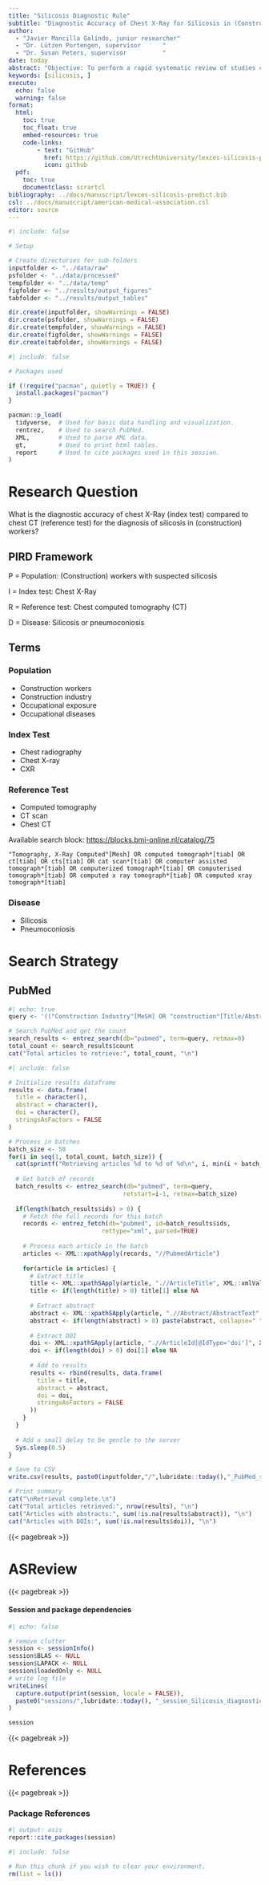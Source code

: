 ```yaml
---
title: "Silicosis Diagnostic Rule"
subtitle: "Diagnostic Accuracy of Chest X-Ray for Silicosis in (Construction) Workers"
author: 
  - "Javier Mancilla Galindo, junior researcher" 
  - "Dr. Lützen Portengen, supervisor      " 
  - "Dr. Susan Peters, supervisor          "
date: today
abstract: "Objective: To perform a rapid systematic review of studies comparing chest X-Ray (index test) against chest CT (reference test) for the diagnosis of silicosis in (construction) workers."
keywords: [silicosis, ]
execute: 
  echo: false
  warning: false
format:
  html:
    toc: true
    toc_float: true
    embed-resources: true
    code-links:
        - text: "GitHub"
          href: https://github.com/UtrechtUniversity/lexces-silicosis-predict
          icon: github
  pdf: 
    toc: true
    documentclass: scrartcl
bibliography: ../docs/manuscript/lexces-silicosis-predict.bib
csl: ../docs/manuscript/american-medical-association.csl
editor: source
---
```


\pagebreak

```r
#| include: false  

# Setup 

# Create directories for sub-folders  
inputfolder <- "../data/raw"
psfolder <- "../data/processed"
tempfolder <- "../data/temp"
figfolder <- "../results/output_figures"
tabfolder <- "../results/output_tables"

dir.create(inputfolder, showWarnings = FALSE)
dir.create(psfolder, showWarnings = FALSE)
dir.create(tempfolder, showWarnings = FALSE)
dir.create(figfolder, showWarnings = FALSE)
dir.create(tabfolder, showWarnings = FALSE)
```

```r
#| include: false  

# Packages used 

if (!require("pacman", quietly = TRUE)) {
  install.packages("pacman")
}

pacman::p_load(
  tidyverse,  # Used for basic data handling and visualization.
  rentrez,    # Used to search PubMed.
  XML,        # Used to parse XML data.
  gt,         # Used to print html tables.  
  report      # Used to cite packages used in this session.    
)
```

# Research Question

What is the diagnostic accuracy of chest X-Ray (index test) compared to chest CT (reference test) for the diagnosis of silicosis in (construction) workers?

## PIRD Framework

P = Population: (Construction) workers with suspected silicosis

I = Index test: Chest X-Ray

R = Reference test: Chest computed tomography (CT)

D = Disease: Silicosis or pneumoconiosis

## Terms

### Population

-   Construction workers
-   Construction industry
-   Occupational exposure
-   Occupational diseases

### Index Test

-   Chest radiography
-   Chest X-ray
-   CXR

### Reference Test

-   Computed tomography
-   CT scan
-   Chest CT

Available search block: [https://blocks.bmi-online.nl/catalog/75](https://blocks.bmi-online.nl/catalog/75)

```
"Tomography, X-Ray Computed"[Mesh] OR computed tomograph*[tiab] OR ct[tiab] OR cts[tiab] OR cat scan*[tiab] OR computer assisted tomograph*[tiab] OR computerized tomograph*[tiab] OR computerised tomograph*[tiab] OR computed x ray tomograph*[tiab] OR computed xray tomograph*[tiab]
```


### Disease

-   Silicosis
-   Pneumoconiosis


# Search Strategy

## PubMed

```r
#| echo: true  
query <- '(("Construction Industry"[MeSH] OR "construction"[Title/Abstract] OR "construction workers"[Title/Abstract] OR "occupational exposure"[MeSH] OR "occupational diseases"[MeSH]) AND ("Radiography, Thoracic"[MeSH] OR "chest radiography"[Title/Abstract] OR "chest X-ray"[Title/Abstract] OR "CXR"[Title/Abstract]) AND ("Tomography, X-Ray Computed"[MeSH] OR "CT scan"[Title/Abstract] OR "computed tomography"[Title/Abstract]) AND ("Silicosis"[MeSH] OR "silicosis"[Title/Abstract] OR "Pneumoconiosis"[MeSH] OR "pneumoconiosis"[Title/Abstract]))'
```


```r
# Search PubMed and get the count
search_results <- entrez_search(db="pubmed", term=query, retmax=0)
total_count <- search_results$count
cat("Total articles to retrieve:", total_count, "\n")
```


```r
#| include: false

# Initialize results dataframe
results <- data.frame(
  title = character(),
  abstract = character(),
  doi = character(),
  stringsAsFactors = FALSE
)

# Process in batches
batch_size <- 50
for(i in seq(1, total_count, batch_size)) {
  cat(sprintf("Retrieving articles %d to %d of %d\n", i, min(i + batch_size - 1, total_count), total_count))
  
  # Get batch of records
  batch_results <- entrez_search(db="pubmed", term=query, 
                                retstart=i-1, retmax=batch_size)
  
  if(length(batch_results$ids) > 0) {
    # Fetch the full records for this batch
    records <- entrez_fetch(db="pubmed", id=batch_results$ids, 
                          rettype="xml", parsed=TRUE)
    
    # Process each article in the batch
    articles <- XML::xpathApply(records, "//PubmedArticle")
    
    for(article in articles) {
      # Extract title
      title <- XML::xpathSApply(article, ".//ArticleTitle", XML::xmlValue)
      title <- if(length(title) > 0) title[1] else NA
      
      # Extract abstract
      abstract <- XML::xpathSApply(article, ".//Abstract/AbstractText", XML::xmlValue)
      abstract <- if(length(abstract) > 0) paste(abstract, collapse=" ") else NA
      
      # Extract DOI
      doi <- XML::xpathSApply(article, ".//ArticleId[@IdType='doi']", XML::xmlValue)
      doi <- if(length(doi) > 0) doi[1] else NA
      
      # Add to results
      results <- rbind(results, data.frame(
        title = title,
        abstract = abstract,
        doi = doi,
        stringsAsFactors = FALSE
      ))
    }
  }
  
  # Add a small delay to be gentle to the server
  Sys.sleep(0.5)
}
```


```r
# Save to CSV
write.csv(results, paste0(inputfolder,"/",lubridate::today(),"_PubMed_search.csv"), row.names = FALSE)

# Print summary
cat("\nRetrieval complete.\n")
cat("Total articles retrieved:", nrow(results), "\n")
cat("Articles with abstracts:", sum(!is.na(results$abstract)), "\n")
cat("Articles with DOIs:", sum(!is.na(results$doi)), "\n")
```

{{< pagebreak >}}



# ASReview




{{< pagebreak >}}

#### Session and package dependencies

```r
#| echo: false  

# remove clutter
session <- sessionInfo()
session$BLAS <- NULL
session$LAPACK <- NULL
session$loadedOnly <- NULL
# write log file
writeLines(
  capture.output(print(session, locale = FALSE)),
  paste0("sessions/",lubridate::today(), "_session_Silicosis_diagnostic_rule.txt")
)                 

session
```

{{< pagebreak >}}

# References

::: {#refs}
:::

{{< pagebreak >}}

### Package References

```r
#| output: asis
report::cite_packages(session)
```

```r
#| include: false

# Run this chunk if you wish to clear your environment.
rm(list = ls())
```
